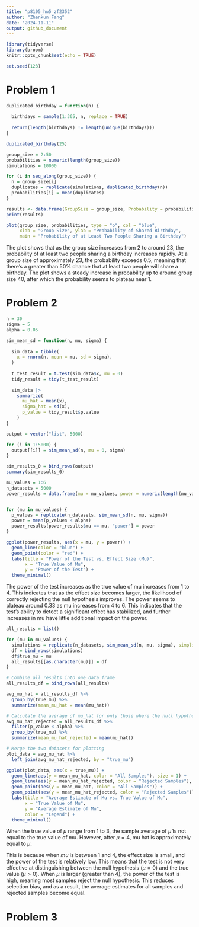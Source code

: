 ```yaml
---
title: "p8105_hw5_zf2352"
author: "Zhenkun Fang"
date: "2024-11-11"
output: github_document
---
```


```r
library(tidyverse)
library(broom)
knitr::opts_chunk$set(echo = TRUE)

set.seed(123)
```

# Problem 1

```r
duplicated_birthday = function(n) {
  
  birthdays = sample(1:365, n, replace = TRUE)
  
  return(length(birthdays) != length(unique(birthdays)))
}

duplicated_birthday(25)
```

```r
group_size = 2:50
probabilities = numeric(length(group_size))
simulations = 10000

for (i in seq_along(group_size)) {
  n = group_size[i]
  duplicates = replicate(simulations, duplicated_birthday(n))
  probabilities[i] = mean(duplicates)
}

results <- data.frame(GroupSize = group_size, Probability = probabilities)
print(results)
```

```r
plot(group_size, probabilities, type = "o", col = "blue",
     xlab = "Group Size", ylab = "Probability of Shared Birthday",
     main = "Probability of at Least Two People Sharing a Birthday")
```

The plot shows that as the group size increases from 2 to around 23, the probability of at least two people sharing a birthday increases rapidly. At a group size of approximately 23, the probability exceeds 0.5, meaning that there's a greater than 50% chance that at least two people will share a birthday. The plot shows a steady increase in probability up to around group size 40, after which the probability seems to plateau near 1.

# Problem 2

```r
n = 30
sigma = 5
alpha = 0.05

sim_mean_sd = function(n, mu, sigma) {
  
  sim_data = tibble(
    x = rnorm(n, mean = mu, sd = sigma),
  )
  
  t_test_result = t.test(sim_data$x, mu = 0)
  tidy_result = tidy(t_test_result)
  
  sim_data |> 
    summarize(
      mu_hat = mean(x),
      sigma_hat = sd(x),
      p_value = tidy_result$p.value
    )
}
```

```r
output = vector("list", 5000)

for (i in 1:5000) {
  output[[i]] = sim_mean_sd(n, mu = 0, sigma)
}

sim_results_0 = bind_rows(output)
summary(sim_results_0)
```

```r
mu_values = 1:6
n_datasets = 5000
power_results = data.frame(mu = mu_values, power = numeric(length(mu_values)))


for (mu in mu_values) {
  p_values = replicate(n_datasets, sim_mean_sd(n, mu, sigma))
  power = mean(p_values < alpha)
  power_results[power_results$mu == mu, "power"] = power
}
```

```r
ggplot(power_results, aes(x = mu, y = power)) +
  geom_line(color = "blue") +
  geom_point(color = "red") +
  labs(title = "Power of the Test vs. Effect Size (Mu)",
       x = "True Value of Mu",
       y = "Power of the Test") +
  theme_minimal()
```

The power of the test increases as the true value of mu increases from 1 to 4. This indicates that as the effect size becomes larger, the likelihood of correctly rejecting the null hypothesis improves. The power seems to plateau around 0.33 as mu increases from 4 to 6. This indicates that the test's ability to detect a significant effect has stabilized, and further increases in mu have little additional impact on the power.

```r
all_results = list()

for (mu in mu_values) {
  simulations = replicate(n_datasets, sim_mean_sd(n, mu, sigma), simplify = FALSE)
  df = bind_rows(simulations)
  df$true_mu = mu
  all_results[[as.character(mu)]] = df
}

# Combine all results into one data frame
all_results_df = bind_rows(all_results)

avg_mu_hat = all_results_df %>%
  group_by(true_mu) %>%
  summarize(mean_mu_hat = mean(mu_hat))

# Calculate the average of mu_hat for only those where the null hypothesis was rejected
avg_mu_hat_rejected = all_results_df %>%
  filter(p_value < alpha) %>%
  group_by(true_mu) %>%
  summarize(mean_mu_hat_rejected = mean(mu_hat))

# Merge the two datasets for plotting
plot_data = avg_mu_hat %>%
  left_join(avg_mu_hat_rejected, by = "true_mu")
```

```r
ggplot(plot_data, aes(x = true_mu)) +
  geom_line(aes(y = mean_mu_hat, color = "All Samples"), size = 1) +
  geom_line(aes(y = mean_mu_hat_rejected, color = "Rejected Samples"), size = 1, linetype = "dashed") +
  geom_point(aes(y = mean_mu_hat, color = "All Samples")) +
  geom_point(aes(y = mean_mu_hat_rejected, color = "Rejected Samples")) +
  labs(title = "Average Estimate of Mu vs. True Value of Mu",
       x = "True Value of Mu",
       y = "Average Estimate of Mu",
       color = "Legend") +
  theme_minimal()
```

When the true value of $\mu$ range from 1 to 3, the sample average of $\hat{\mu}$ is not equal to the true value of mu. However, after $\mu = 4$, mu hat is approximately equal to $\mu$. 

This is because when $mu$ is between 1 and 4, the effect size is small, and the power of the test is relatively low. This means that the test is not very effective at distinguishing between the null hypothesis ($\mu = 0$) and the true value ($\mu > 0$). When $\mu$ is larger (greater than 4), the power of the test is high, meaning most samples reject the null hypothesis. This reduces selection bias, and as a result, the average estimates for all samples and rejected samples become equal.

# Problem 3

